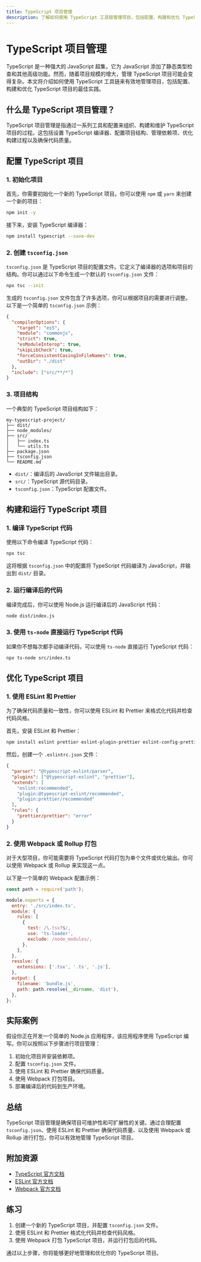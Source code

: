 ```yaml
---
title: TypeScript 项目管理
description: 了解如何使用 TypeScript 工具链管理项目，包括配置、构建和优化 TypeScript 项目的最佳实践。
---
```


# TypeScript 项目管理

TypeScript 是一种强大的 JavaScript 超集，它为 JavaScript 添加了静态类型检查和其他高级功能。然而，随着项目规模的增大，管理 TypeScript 项目可能会变得复杂。本文将介绍如何使用 TypeScript 工具链来有效地管理项目，包括配置、构建和优化 TypeScript 项目的最佳实践。

## 什么是 TypeScript 项目管理？

TypeScript 项目管理是指通过一系列工具和配置来组织、构建和维护 TypeScript 项目的过程。这包括设置 TypeScript 编译器、配置项目结构、管理依赖项、优化构建过程以及确保代码质量。

## 配置 TypeScript 项目

### 1. 初始化项目

首先，你需要初始化一个新的 TypeScript 项目。你可以使用 `npm` 或 `yarn` 来创建一个新的项目：

```bash
npm init -y
```

接下来，安装 TypeScript 编译器：

```bash
npm install typescript --save-dev
```

### 2. 创建 `tsconfig.json`

`tsconfig.json` 是 TypeScript 项目的配置文件。它定义了编译器的选项和项目的结构。你可以通过以下命令生成一个默认的 `tsconfig.json` 文件：

```bash
npx tsc --init
```

生成的 `tsconfig.json` 文件包含了许多选项，你可以根据项目的需要进行调整。以下是一个简单的 `tsconfig.json` 示例：

```json
{
  "compilerOptions": {
    "target": "es5",
    "module": "commonjs",
    "strict": true,
    "esModuleInterop": true,
    "skipLibCheck": true,
    "forceConsistentCasingInFileNames": true,
    "outDir": "./dist"
  },
  "include": ["src/**/*"]
}
```

### 3. 项目结构

一个典型的 TypeScript 项目结构如下：

```
my-typescript-project/
├── dist/
├── node_modules/
├── src/
│   ├── index.ts
│   └── utils.ts
├── package.json
├── tsconfig.json
└── README.md
```

- `dist/`：编译后的 JavaScript 文件输出目录。
- `src/`：TypeScript 源代码目录。
- `tsconfig.json`：TypeScript 配置文件。

## 构建和运行 TypeScript 项目

### 1. 编译 TypeScript 代码

使用以下命令编译 TypeScript 代码：

```bash
npx tsc
```

这将根据 `tsconfig.json` 中的配置将 TypeScript 代码编译为 JavaScript，并输出到 `dist/` 目录。

### 2. 运行编译后的代码

编译完成后，你可以使用 Node.js 运行编译后的 JavaScript 代码：

```bash
node dist/index.js
```

### 3. 使用 `ts-node` 直接运行 TypeScript 代码

如果你不想每次都手动编译代码，可以使用 `ts-node` 直接运行 TypeScript 代码：

```bash
npx ts-node src/index.ts
```

## 优化 TypeScript 项目

### 1. 使用 ESLint 和 Prettier

为了确保代码质量和一致性，你可以使用 ESLint 和 Prettier 来格式化代码并检查代码风格。

首先，安装 ESLint 和 Prettier：

```bash
npm install eslint prettier eslint-plugin-prettier eslint-config-prettier @typescript-eslint/eslint-plugin @typescript-eslint/parser --save-dev
```

然后，创建一个 `.eslintrc.json` 文件：

```json
{
  "parser": "@typescript-eslint/parser",
  "plugins": ["@typescript-eslint", "prettier"],
  "extends": [
    "eslint:recommended",
    "plugin:@typescript-eslint/recommended",
    "plugin:prettier/recommended"
  ],
  "rules": {
    "prettier/prettier": "error"
  }
}
```

### 2. 使用 Webpack 或 Rollup 打包

对于大型项目，你可能需要将 TypeScript 代码打包为单个文件或优化输出。你可以使用 Webpack 或 Rollup 来实现这一点。

以下是一个简单的 Webpack 配置示例：

```javascript
const path = require('path');

module.exports = {
  entry: './src/index.ts',
  module: {
    rules: [
      {
        test: /\.tsx?$/,
        use: 'ts-loader',
        exclude: /node_modules/,
      },
    ],
  },
  resolve: {
    extensions: ['.tsx', '.ts', '.js'],
  },
  output: {
    filename: 'bundle.js',
    path: path.resolve(__dirname, 'dist'),
  },
};
```

## 实际案例

假设你正在开发一个简单的 Node.js 应用程序，该应用程序使用 TypeScript 编写。你可以按照以下步骤进行项目管理：

1. 初始化项目并安装依赖项。
2. 配置 `tsconfig.json` 文件。
3. 使用 ESLint 和 Prettier 确保代码质量。
4. 使用 Webpack 打包项目。
5. 部署编译后的代码到生产环境。

## 总结

TypeScript 项目管理是确保项目可维护性和可扩展性的关键。通过合理配置 `tsconfig.json`、使用 ESLint 和 Prettier 确保代码质量、以及使用 Webpack 或 Rollup 进行打包，你可以有效地管理 TypeScript 项目。

## 附加资源

- [TypeScript 官方文档](https://www.typescriptlang.org/docs/)
- [ESLint 官方文档](https://eslint.org/docs/user-guide/getting-started)
- [Webpack 官方文档](https://webpack.js.org/concepts/)

## 练习

1. 创建一个新的 TypeScript 项目，并配置 `tsconfig.json` 文件。
2. 使用 ESLint 和 Prettier 格式化代码并检查代码风格。
3. 使用 Webpack 打包 TypeScript 项目，并运行打包后的代码。

通过以上步骤，你将能够更好地管理和优化你的 TypeScript 项目。